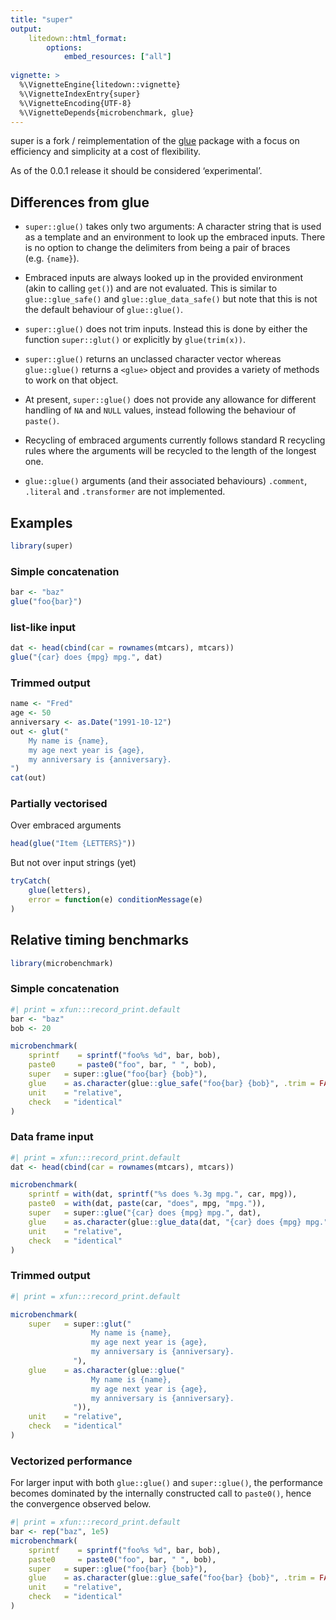 ```yaml
---
title: "super"
output:
    litedown::html_format:
        options:
            embed_resources: ["all"]
        
vignette: >
  %\VignetteEngine{litedown::vignette}
  %\VignetteIndexEntry{super}
  %\VignetteEncoding{UTF-8}
  %\VignetteDepends{microbenchmark, glue}
---
```


super is a fork / reimplementation of the [glue](https://glue.tidyverse.org)
package with a focus on efficiency and simplicity at a cost of flexibility.

As of the 0.0.1 release it should be considered 'experimental'.

## Differences from glue

- `super::glue()` takes only two arguments: A character string that is used as 
  a template and an environment to look up the embraced inputs. There is no
  option to change the delimiters from being a pair of braces (e.g. `{name}`).

- Embraced inputs are always looked up in the provided environment (akin to
  calling `get()`) and are not evaluated. This is similar to `glue::glue_safe()`
  and `glue::glue_data_safe()` but note that this is not the default behaviour
  of `glue::glue()`.
  
- `super::glue()` does not trim inputs. Instead this is done by either the
  function `super::glut()` or explicitly by `glue(trim(x))`.
  
- `super::glue()` returns an unclassed character vector whereas `glue::glue()`
  returns a `<glue>` object and provides a variety of methods to work on that
  object.
  
- At present, `super::glue()` does not provide any allowance for different
  handling of `NA` and `NULL` values, instead following the behaviour of
  `paste()`.
  
- Recycling of embraced arguments currently follows standard R recycling rules
  where the arguments will be recycled to the length of the longest one.
  
- `glue::glue()` arguments (and their associated behaviours) `.comment`,
  `.literal` and `.transformer` are not implemented.
  
## Examples

```r
library(super)
```

### Simple concatenation

```r
bar <- "baz"
glue("foo{bar}")
```

### list-like input

```r
dat <- head(cbind(car = rownames(mtcars), mtcars))
glue("{car} does {mpg} mpg.", dat)
```

### Trimmed output
```r
name <- "Fred"
age <- 50
anniversary <- as.Date("1991-10-12")
out <- glut("
    My name is {name},
    my age next year is {age},
    my anniversary is {anniversary}.
")
cat(out)
```


### Partially vectorised

Over embraced arguments
```r
head(glue("Item {LETTERS}"))
```

But not over input strings (yet)

```r
tryCatch(
    glue(letters),
    error = function(e) conditionMessage(e)
)
```


## Relative timing benchmarks

```r
library(microbenchmark)
```

### Simple concatenation

```r
#| print = xfun:::record_print.default
bar <- "baz"
bob <- 20

microbenchmark(
    sprintf    = sprintf("foo%s %d", bar, bob),
    paste0     = paste0("foo", bar, " ", bob),
    super   = super::glue("foo{bar} {bob}"),
    glue    = as.character(glue::glue_safe("foo{bar} {bob}", .trim = FALSE)),
    unit    = "relative",
    check   = "identical"
)
```

### Data frame input

```r
#| print = xfun:::record_print.default
dat <- head(cbind(car = rownames(mtcars), mtcars))

microbenchmark(
    sprintf = with(dat, sprintf("%s does %.3g mpg.", car, mpg)),
    paste0  = with(dat, paste(car, "does", mpg, "mpg.")),
    super   = super::glue("{car} does {mpg} mpg.", dat),
    glue    = as.character(glue::glue_data(dat, "{car} does {mpg} mpg.")),
    unit    = "relative",
    check   = "identical"
)
```

### Trimmed output

```r
#| print = xfun:::record_print.default

microbenchmark(
    super   = super::glut("
                  My name is {name},
                  my age next year is {age},
                  my anniversary is {anniversary}.
              "),
    glue    = as.character(glue::glue("
                  My name is {name},
                  my age next year is {age},
                  my anniversary is {anniversary}.
              ")),
    unit    = "relative",
    check   = "identical"
)
```

### Vectorized performance
For larger input with both `glue::glue()` and `super::glue()`, the performance
becomes dominated by the internally constructed call to `paste0()`, hence the
convergence observed below.

```r
#| print = xfun:::record_print.default
bar <- rep("baz", 1e5)
microbenchmark(
    sprintf    = sprintf("foo%s %d", bar, bob),
    paste0     = paste0("foo", bar, " ", bob),
    super   = super::glue("foo{bar} {bob}"),
    glue    = as.character(glue::glue_safe("foo{bar} {bob}", .trim = FALSE)),
    unit    = "relative",
    check   = "identical"
)
```
